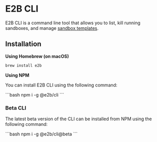 # E2B CLI

E2B CLI is a command line tool that allows you to list, kill running sandboxes, and manage [sandbox templates](/docs/sandbox-templates).

## Installation

**Using Homebrew (on macOS)**

```bash
brew install e2b
```

**Using NPM**

You can install E2B CLI using the following command:

<CodeGroup isTerminalCommand>
```bash
npm i -g @e2b/cli
```
</CodeGroup>

### Beta CLI

The latest beta version of the CLI can be installed from NPM using the following command:

<CodeGroup isTerminalCommand>
```bash
npm i -g @e2b/cli@beta
```
</CodeGroup>